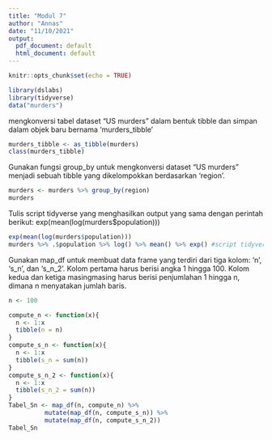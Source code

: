 ```yaml
---
title: "Modul 7"
author: "Annas"
date: "11/10/2021"
output:
  pdf_document: default
  html_document: default
---
```


```r
knitr::opts_chunk$set(echo = TRUE)
```
```r
library(dslabs)
library(tidyverse)
data("murders")
```


mengkonversi tabel dataset “US murders” dalam bentuk tibble dan simpan dalam objek baru bernama ‘murders_tibble’

```r
murders_tibble <- as_tibble(murders)
class(murders_tibble)
```
Gunakan fungsi group_by untuk mengkonversi dataset “US murders” menjadi sebuah tibble yang dikelompokkan berdasarkan ‘region’.

```r
murders <- murders %>% group_by(region)
murders
```
Tulis script tidyverse yang menghasilkan output yang sama dengan perintah berikut: exp(mean(log(murders$population)))

```r
exp(mean(log(murders$population)))
murders %>% .$population %>% log() %>% mean() %>% exp() #script tidyverse
```
Gunakan map_df untuk membuat data frame yang terdiri dari tiga kolom: ‘n’, ‘s_n’, dan ‘s_n_2’. Kolom
pertama harus berisi angka 1 hingga 100. Kolom kedua dan ketiga masingmasing harus berisi penjumlahan
1 hingga n, dimana n menyatakan jumlah baris.

```r
n <- 100

compute_n <- function(x){
  n <- 1:x
  tibble(n = n)
}
compute_s_n <- function(x){
  n <- 1:x
  tibble(s_n = sum(n))
}
compute_s_n_2 <- function(x){
  n <- 1:x
  tibble(s_n_2 = sum(n))
}
Tabel_Sn <- map_df(n, compute_n) %>%
          mutate(map_df(n, compute_s_n)) %>%
          mutate(map_df(n, compute_s_n_2))
Tabel_Sn
```


